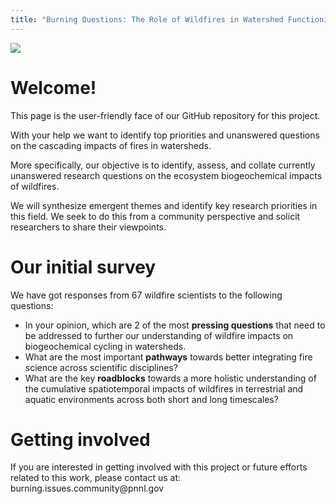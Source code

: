 ---
title: "Burning Questions: The Role of Wildfires in Watershed Functioning"
---

![](https://raw.githubusercontent.com/burning-issues/comm-assets/main/wildfires.png){fig-alt="Intense fire consuming trees in a forest" fig-align="center"}

# Welcome!

This page is the user-friendly face of our GitHub repository for this project.

With your help we want to identify top priorities and unanswered questions on the cascading impacts of fires in watersheds.

More specifically, our objective is to identify, assess, and collate currently unanswered research questions on the ecosystem biogeochemical impacts of wildfires.

We will synthesize emergent themes and identify key research priorities in this field. We seek to do this from a community perspective and solicit researchers to share their viewpoints.

# Our initial survey

We have got responses from 67 wildfire scientists to the following questions:

-   In your opinion, which are 2 of the most **pressing questions** that need to be addressed to further our understanding of wildfire impacts on biogeochemical cycling in watersheds.
-   What are the most important **pathways** towards better integrating fire science across scientific disciplines?
-   What are the key **roadblocks** towards a more holistic understanding of the cumulative spatiotemporal impacts of wildfires in terrestrial and aquatic environments across both short and long timescales?

# Getting involved

If you are interested in getting involved with this project or future efforts related to this work, please contact us at: burning.issues.community\@pnnl.gov



